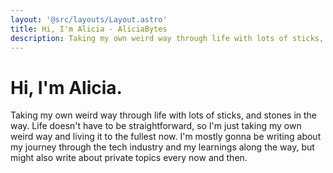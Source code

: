 ```yaml
---
layout: '@src/layouts/Layout.astro'
title: Hi, I'm Alicia - AliciaBytes
description: Taking my own weird way through life with lots of sticks, and stones in the way.
---
```



# Hi, I'm Alicia.

Taking my own weird way through life with lots of sticks, and stones in the way. Life doesn't have to be straightforward, so I'm just taking my own weird way and living it to the fullest now. I'm mostly gonna be writing about my journey through the tech industry and my learnings along the way, but might also write about private topics every now and then.

<PageList />
